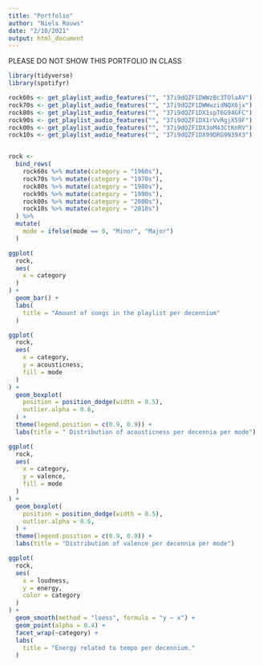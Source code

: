 ```yaml
---
title: "Portfolio"
author: "Niels Rouws"
date: "2/10/2021"
output: html_document
---
```


PLEASE DO NOT SHOW THIS PORTFOLIO IN CLASS


```r

library(tidyverse)
library(spotifyr)

```

```r
rock60s <- get_playlist_audio_features("", "37i9dQZF1DWWzBc3TOlaAV")
rock70s <- get_playlist_audio_features("", "37i9dQZF1DWWwzidNQX6jx")
rock80s <- get_playlist_audio_features("", "37i9dQZF1DX1spT6G94GFC")
rock90s <- get_playlist_audio_features("", "37i9dQZF1DX1rVvRgjX59F")
rock00s <- get_playlist_audio_features("", "37i9dQZF1DX3oM43CtKnRV")
rock10s <- get_playlist_audio_features("", "37i9dQZF1DX99DRG9N39X3")


rock <-
  bind_rows(
    rock60s %>% mutate(category = "1960s"),
    rock70s %>% mutate(category = "1970s"),
    rock80s %>% mutate(category = "1980s"),
    rock90s %>% mutate(category = "1990s"),
    rock00s %>% mutate(category = "2000s"),
    rock10s %>% mutate(category = "2010s")
  ) %>%
  mutate(
    mode = ifelse(mode == 0, "Minor", "Major")
  )

```

```r
ggplot(
  rock,
  aes(
    x = category
  )
) +
  geom_bar() + 
  labs(
    title = "Amount of songs in the playlist per decennium"
  )

```
```r

ggplot(
  rock,
  aes(
    x = category,
    y = acousticness, 
    fill = mode
  )
) +
  geom_boxplot(
    position = position_dodge(width = 0.5),
    outlier.alpha = 0.6,
  ) +
  theme(legend.position = c(0.9, 0.9)) +
  labs(title = " Distribution of acousticness per decennia per mode")

```
```r
ggplot(
  rock,
  aes(
    x = category,
    y = valence, 
    fill = mode
  )
) +
  geom_boxplot(
    position = position_dodge(width = 0.5),
    outlier.alpha = 0.6,
  ) +
  theme(legend.position = c(0.9, 0.9)) +
  labs(title = "Distribution of valence per decennia per mode")
```



```r
ggplot(
  rock,
  aes(
    x = loudness,
    y = energy,
    color = category
  )
) +
  geom_smooth(method = "loess", formula = "y ~ x") + 
  geom_point(alpha = 0.4) +
  facet_wrap(~category) +
  labs(
    title = "Energy related to tempo per decennium."
  )
```

